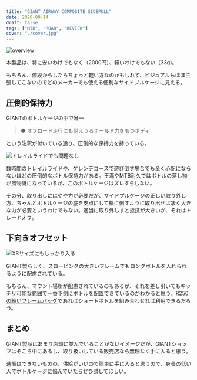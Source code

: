 ```yaml
---
title: "GIANT AIRWAY COMPOSITE SIDEPULL"
date: 2020-09-14
draft: false
tags: ["MTB", "ROAD", "REVIEW"]
cover: "./cover.jpg"
---
```


![overview](./top.jpg)

<LinkCard url="https://www.giant.co.jp/giant21/acc_datail.php?p_id=A0002134" />

本製品は、特に安いわけでもなく（2000円）、軽いわけでもない（33g)。

もちろん、値段からしたらちょっと軽い方なのかもしれず、ビジュアルもほぼ主張してこないのでどのメーカーでも使える便利なサイドプルケージに見える。

## 圧倒的保持力

GIANTのボトルケージの中で唯一

> ● オフロード走行にも耐えうるホールド力をもつボディ

という注釈が付いている通り、圧倒的な保持力を持っている。

![トレイルライドでも問題なし](./mtb.jpg)

数時間のトレイルライドや、ゲレンデコースで遊び倒す場合でも全く心配にならないほどの圧倒的なボトル保持力がある。王滝やMTB耐久ではボトルの落し物が風物詩になっているが、このボトルケージはズレすらしない。

その分、取り出しにはやや力が必要だが、サイドプルケージの正しい取り外し方、ちゃんとボトルケージの底を支点にして横に倒すように取り出せば凄く大きな力が必要というわけでもない。適当に取り外しすと抵抗が大きいが、それはトレードオフ。

## 下向きオフセット

![XSサイズにもしっかり入る](./insert.jpg)

GIANT製らしく、スローピングの大きいフレームでもロングボトルを入れられるように配慮されている。

もちろん、マウント場所が配慮されているのもあるが、それを差し引いてもキッチリ可能な範囲で一番下側にボトルを配置できているのがわかると思う。[R250 の細いフレームバッグ](https://amzn.to/32tKWlI)であればショートボトルを組み合わせれば利用できるだろう。

<Amzn asin="B072Q5DXGW">

## まとめ

GIANT製品はあまり店頭に並んでいることがないイメージだが、GIANTショップはそこら中にあるし、取り扱いしている販売店なら無理なく手に入ると思う。

通販はできないものの、供給がいいので簡単に手に入ると思うので、身長の低い人でボトルケージに悩んでいたらぜひ試してほしい。
